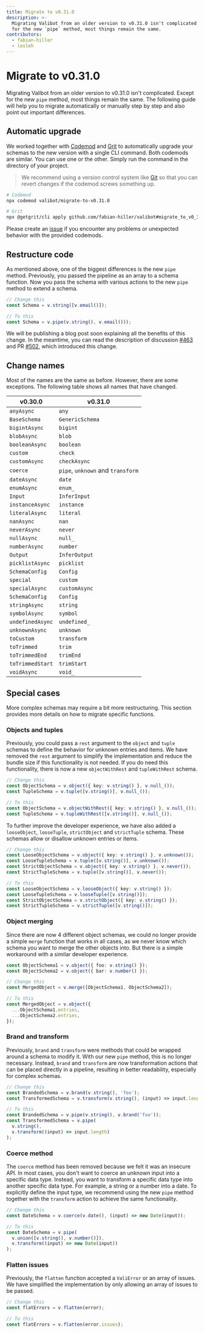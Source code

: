 ```yaml
---
title: Migrate to v0.31.0
description: >-
  Migrating Valibot from an older version to v0.31.0 isn't complicated. Except
  for the new `pipe` method, most things remain the same.
contributors:
  - fabian-hiller
  - lesleh
---
```



# Migrate to v0.31.0

Migrating Valibot from an older version to v0.31.0 isn't complicated. Except for the new <Link href="/api/pipe/">`pipe`</Link> method, most things remain the same. The following guide will help you to migrate automatically or manually step by step and also point out important differences.

## Automatic upgrade

We worked together with [Codemod](https://codemod.com/registry/valibot-migrate-to-v0-31-0) and [Grit](https://docs.grit.io/registry/github.com/fabian-hiller/valibot/migrate_to_v0_31_0) to automatically upgrade your schemas to the new version with a single CLI command. Both codemods are similar. You can use one or the other. Simply run the command in the directory of your project.

> We recommend using a version control system like [Git](https://git-scm.com/) so that you can revert changes if the codemod screws something up.

```bash
# Codemod
npx codemod valibot/migrate-to-v0.31.0

# Grit
npx @getgrit/cli apply github.com/fabian-hiller/valibot#migrate_to_v0_31_0
```

Please create an [issue](https://github.com/fabian-hiller/valibot/issues/new) if you encounter any problems or unexpected behavior with the provided codemods.

## Restructure code

As mentioned above, one of the biggest differences is the new <Link href="/api/pipe/">`pipe`</Link> method. Previously, you passed the pipeline as an array to a schema function. Now you pass the schema with various actions to the new <Link href="/api/pipe/">`pipe`</Link> method to extend a schema.

```ts
// Change this
const Schema = v.string([v.email()]);

// To this
const Schema = v.pipe(v.string(), v.email()));
```

We will be publishing a blog post soon explaining all the benefits of this change. In the meantime, you can read the description of discussion [#463](https://github.com/fabian-hiller/valibot/discussions/463) and PR [#502](https://github.com/fabian-hiller/valibot/pull/502), which introduced this change.

## Change names

Most of the names are the same as before. However, there are some exceptions. The following table shows all names that have changed.

| v0.30.0          | v0.31.0                                                                                                                                |
| ---------------- | -------------------------------------------------------------------------------------------------------------------------------------- |
| `anyAsync`       | <Link href="/api/any/">`any`</Link>                                                                                                    |
| `BaseSchema`     | <Link href="/api/GenericSchema/">`GenericSchema`</Link>                                                                                |
| `bigintAsync`    | <Link href="/api/bigint/">`bigint`</Link>                                                                                              |
| `blobAsync`      | <Link href="/api/blob/">`blob`</Link>                                                                                                  |
| `booleanAsync`   | <Link href="/api/boolean/">`boolean`</Link>                                                                                            |
| `custom`         | <Link href="/api/check/">`check`</Link>                                                                                                |
| `customAsync`    | <Link href="/api/checkAsync/">`checkAsync`</Link>                                                                                      |
| `coerce`         | <Link href="/api/pipe/">`pipe`</Link>, <Link href="/api/unknown/">`unknown`</Link> and <Link href="/api/transform/">`transform`</Link> |
| `dateAsync`      | <Link href="/api/date/">`date`</Link>                                                                                                  |
| `enumAsync`      | <Link href="/api/enum/">`enum_`</Link>                                                                                                 |
| `Input`          | <Link href="/api/InferInput/">`InferInput`</Link>                                                                                      |
| `instanceAsync`  | <Link href="/api/instance/">`instance`</Link>                                                                                          |
| `literalAsync`   | <Link href="/api/literal/">`literal`</Link>                                                                                            |
| `nanAsync`       | <Link href="/api/nan/">`nan`</Link>                                                                                                    |
| `neverAsync`     | <Link href="/api/never/">`never`</Link>                                                                                                |
| `nullAsync`      | <Link href="/api/null/">`null_`</Link>                                                                                                 |
| `numberAsync`    | <Link href="/api/number/">`number`</Link>                                                                                              |
| `Output`         | <Link href="/api/InferOutput/">`InferOutput`</Link>                                                                                    |
| `picklistAsync`  | <Link href="/api/picklist/">`picklist`</Link>                                                                                          |
| `SchemaConfig`   | <Link href="/api/Config/">`Config`</Link>                                                                                              |
| `special`        | <Link href="/api/custom/">`custom`</Link>                                                                                              |
| `specialAsync`   | <Link href="/api/customAsync/">`customAsync`</Link>                                                                                    |
| `SchemaConfig`   | <Link href="/api/string/">`Config`</Link>                                                                                              |
| `stringAsync`    | <Link href="/api/string/">`string`</Link>                                                                                              |
| `symbolAsync`    | <Link href="/api/symbol/">`symbol`</Link>                                                                                              |
| `undefinedAsync` | <Link href="/api/undefined/">`undefined_`</Link>                                                                                       |
| `unknownAsync`   | <Link href="/api/unknown/">`unknown`</Link>                                                                                            |
| `toCustom`       | <Link href="/api/transform/">`transform`</Link>                                                                                        |
| `toTrimmed`      | <Link href="/api/trim/">`trim`</Link>                                                                                                  |
| `toTrimmedEnd`   | <Link href="/api/trimEnd/">`trimEnd`</Link>                                                                                            |
| `toTrimmedStart` | <Link href="/api/trimStart/">`trimStart`</Link>                                                                                        |
| `voidAsync`      | <Link href="/api/void/">`void_`</Link>                                                                                                 |

## Special cases

More complex schemas may require a bit more restructuring. This section provides more details on how to migrate specific functions.

### Objects and tuples

Previously, you could pass a `rest` argument to the <Link href="/api/object/">`object`</Link> and <Link href="/api/tuple/">`tuple`</Link> schemas to define the behavior for unknown entries and items. We have removed the `rest` argument to simplify the implementation and reduce the bundle size if this functionality is not needed. If you do need this functionality, there is now a new <Link href="/api/objectWithRest/">`objectWithRest`</Link> and <Link href="/api/tupleWithRest/">`tupleWithRest`</Link> schema.

```ts
// Change this
const ObjectSchema = v.object({ key: v.string() }, v.null_());
const TupleSchema = v.tuple([v.string()], v.null_());

// To this
const ObjectSchema = v.objectWithRest({ key: v.string() }, v.null_());
const TupleSchema = v.tupleWithRest([v.string()], v.null_());
```

To further improve the developer experience, we have also added a <Link href="/api/looseObject/">`looseObject`</Link>, <Link href="/api/looseTuple/">`looseTuple`</Link>, <Link href="/api/strictObject/">`strictObject`</Link> and <Link href="/api/strictTuple/">`strictTuple`</Link> schema. These schemas allow or disallow unknown entries or items.

```ts
// Change this
const LooseObjectSchema = v.object({ key: v.string() }, v.unknown());
const LooseTupleSchema = v.tuple([v.string()], v.unknown());
const StrictObjectSchema = v.object({ key: v.string() }, v.never());
const StrictTupleSchema = v.tuple([v.string()], v.never());

// To this
const LooseObjectSchema = v.looseObject({ key: v.string() });
const LooseTupleSchema = v.looseTuple([v.string()]);
const StrictObjectSchema = v.strictObject({ key: v.string() });
const StrictTupleSchema = v.strictTuple([v.string()]);
```

### Object merging

Since there are now 4 different object schemas, we could no longer provide a simple `merge` function that works in all cases, as we never know which schema you want to merge the other objects into. But there is a simple workaround with a similar developer experience.

```ts
const ObjectSchema1 = v.object({ foo: v.string() });
const ObjectSchema2 = v.object({ bar: v.number() });

// Change this
const MergedObject = v.merge([ObjectSchema1, ObjectSchema2]);

// To this
const MergedObject = v.object({
  ...ObjectSchema1.entries,
  ...ObjectSchema2.entries,
});
```

### Brand and transform

Previously, <Link href="/api/brand/">`brand`</Link> and <Link href="/api/transform/">`transform`</Link> were methods that could be wrapped around a schema to modify it. With our new <Link href="/api/pipe/">`pipe`</Link> method, this is no longer necessary. Instead, <Link href="/api/brand/">`brand`</Link> and <Link href="/api/transform/">`transform`</Link> are now transformation actions that can be placed directly in a pipeline, resulting in better readability, especially for complex schemas.

```ts
// Change this
const BrandedSchema = v.brand(v.string(), 'foo');
const TransformedSchema = v.transform(v.string(), (input) => input.length);

// To this
const BrandedSchema = v.pipe(v.string(), v.brand('foo'));
const TransformedSchema = v.pipe(
  v.string(),
  v.transform((input) => input.length)
);
```

### Coerce method

The `coerce` method has been removed because we felt it was an insecure API. In most cases, you don't want to coerce an unknown input into a specific data type. Instead, you want to transform a specific data type into another specific data type. For example, a string or a number into a date. To explicitly define the input type, we recommend using the new <Link href="/api/pipe/">`pipe`</Link> method together with the <Link href="/api/transform/">`transform`</Link> action to achieve the same functionality.

```ts
// Change this
const DateSchema = v.coerce(v.date(), (input) => new Date(input));

// To this
const DateSchema = v.pipe(
  v.union([v.string(), v.number()]),
  v.transform((input) => new Date(input))
);
```

### Flatten issues

Previously, the <Link href="/api/flatten/">`flatten`</Link> function accepted a <Link href="/api/ValiError/">`ValiError`</Link> or an array of issues. We have simplified the implementation by only allowing an array of issues to be passed.

```ts
// Change this
const flatErrors = v.flatten(error);

// To this
const flatErrors = v.flatten(error.issues);
```
